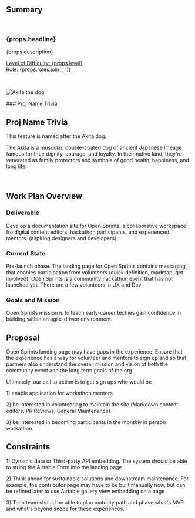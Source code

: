 ## Summary

<br />

<h3>{props.headline}</h3>
<p>{props.description}</p>

<p>
  <u>
    Level of Difficulty: <span>{props.level}</span>
    <br />
    Role: <span>{props.roles.join(', ')}</span>
  </u>
</p>

<br />

<p align="center">

![Akita the dog](./assets/akita.jpeg)

</p>
### Proj Name Trivia

<br />

## Proj Name Trivia

This feature is named after the Akita dog.

The Akita is a muscular, double-coated dog of ancient Japanese lineage famous for
their dignity, courage, and loyalty. In their native land, they're venerated as family
protectors and symbols of good health, happiness, and long life.

<br />

## Work Plan Overview

### Deliverable
Develop a documentation site for Open Sprints, a collaborative workspace fro digital content editors, hackathon participants, and experienced mentors. (aspiring designers and developers)

### Current State
Pre-launch phase. The landing page for Open Sprints contains messaging that enables participation from volunteers (quick definition, roadmap, get involved). Open Sprints is a community hackathon event that has not launched yet. There are a few volunteers in UX and Dev

### Goals and Mission
Open Sprints mission is to teach early-career techies gain confidence in building within an agile-driven environment. 
<br />

## Proposal
Open Sprints landing page may have gaps in the experience. Ensure that the experience has a way for volunteer and mentors to sign up and so that partners also understand the overall mission and vision of both the community event and the long term goals of the org.

Ultimately, our call to action is to get sign ups who would be
<p> 1) enable application for workathon mentors </p>
<p> 2) be interested in volunteering to maintain the site (Markdown content editors, PR Reviews, General Maintenance) </p>
<p> 3) be interested in becoming participants in the monthly in person workathon. </p>

## Constraints 
<p> 1) Dynamic data or Third-party API embedding. The system should be able to string the Airtable Form into the landing page </p>
<p> 2) Think ahead for sustainable solutions and downstream maintenance. For example, the contributor page may have to be built manually now, but can be refined later to use Airtable gallery view embedding on a page </p>
<p> 3) Tech team should be able to plan maturity path and phase what's MVP and what's beyond scope for these experiences. </p>
